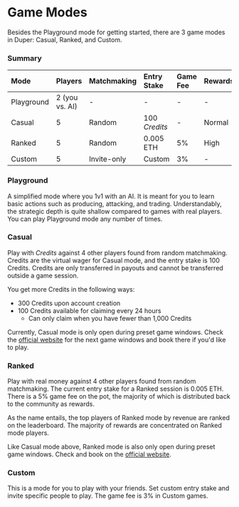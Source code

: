 # Game Modes

Besides the Playground mode for getting started, there are 3 game modes in Duper: Casual, Ranked, and Custom.

### Summary

| Mode       | Players        | Matchmaking | Entry Stake   | Game Fee | Rewards | Open Hours |
| :--------- | :------------- | :---------- | :------------ | :------- | :------ | :--------- |
| Playground | 2 (you vs. AI) | -           | -             | -        | -       | Always     |
| Casual     | 5              | Random      | 100 _Credits_ | -        | Normal  | Preset     |
| Ranked     | 5              | Random      | 0.005 ETH     | 5%       | High    | Preset     |
| Custom     | 5              | Invite-only | Custom        | 3%       | -       | Always     |

### Playground

A simplified mode where you 1v1 with an AI. It is meant for you to learn basic actions such as producing, attacking, and trading. Understandably, the strategic depth is quite shallow compared to games with real players. You can play Playground mode any number of times.

### Casual

Play with _Credits_ against 4 other players found from random matchmaking. Credits are the virtual wager for Casual mode, and the entry stake is 100 Credits. Credits are only transferred in payouts and cannot be transferred outside a game session.

You get more Credits in the following ways:

- 300 Credits upon account creation
- 100 Credits available for claiming every 24 hours
  - Can only claim when you have fewer than 1,000 Credits

Currently, Casual mode is only open during preset game windows. Check the [official website](https://play.duper.gg) for the next game windows and book there if you'd like to play.

### Ranked

Play with real money against 4 other players found from random matchmaking. The current entry stake for a Ranked session is 0.005 ETH. There is a 5% game fee on the pot, the majority of which is distributed back to the community as rewards.

As the name entails, the top players of Ranked mode by revenue are ranked on the leaderboard. The majority of rewards are concentrated on Ranked mode players.

Like Casual mode above, Ranked mode is also only open during preset game windows. Check and book on the [official website](https://play.duper.gg).

### Custom

This is a mode for you to play with your friends. Set custom entry stake and invite specific people to play. The game fee is 3% in Custom games.
